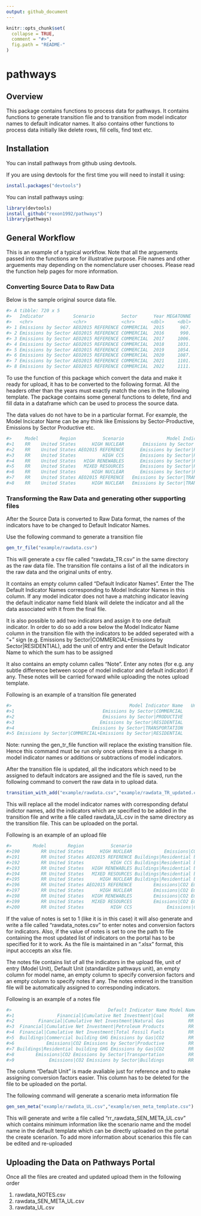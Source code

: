 ```yaml
---
output: github_document
---
```


<!-- README.md is generated from README.Rmd. Please edit that file -->

```r
knitr::opts_chunk$set(
  collapse = TRUE,
  comment = "#>",
  fig.path = "README-"
)
```

# pathways

## Overview

This package contains functions to process data for pathways. It contains functions to generate transition file and to transition from model indicator names to default indicator names. It also contains other functions to process data initially like delete rows, fill cells, find text etc.

## Installation

You can install pathways from github using devtools.

If you are using devtools for the first time you will need to install it using:

```r
install.packages("devtools")
```

You can install pathways using:

```r
library(devtools)
install_github("rexon1992/pathways")
library(pathways)
```

## General Workflow

This is an example of a typical workflow. Note that all the arguements passed into the functions are for illustrative purpose. File names and other arguements may depending on the nomenclature user chooses. Please read the function help pages for more information.

### Converting Source Data to Raw Data

Below is the sample original source data file.
```r
#> A tibble: 720 x 5
#>   Indicator           Scenario          Sector      Year MEGATONNE
#>   <chr>               <chr>             <chr>      <dbl>     <dbl>
#> 1 Emissions by Sector AEO2015 REFERENCE COMMERCIAL  2015      967.
#> 2 Emissions by Sector AEO2015 REFERENCE COMMERCIAL  2016      990.
#> 3 Emissions by Sector AEO2015 REFERENCE COMMERCIAL  2017     1006.
#> 4 Emissions by Sector AEO2015 REFERENCE COMMERCIAL  2018     1031.
#> 5 Emissions by Sector AEO2015 REFERENCE COMMERCIAL  2019     1054.
#> 6 Emissions by Sector AEO2015 REFERENCE COMMERCIAL  2020     1087.
#> 7 Emissions by Sector AEO2015 REFERENCE COMMERCIAL  2021     1101.
#> 8 Emissions by Sector AEO2015 REFERENCE COMMERCIAL  2022     1111.
```

To use the function of this package which convert the data and make it ready for upload, it has to be converted to the following format. All the headers other than the years must exactly match the ones in the following template. The package contains some general functions to delete, find and fill data in a dataframe which can be used to process the source data.

The data values do not have to be in a particular format. For example, the Model Incicator Name can be any think like Emissions by Sector-Productive, Emissions by Sector Productive etc.
```r
#>     Model        Region          Scenario                Model Indicator Name     Unit of Entry   2016       2017       2018      2019       2020       2021
#>1    RR    United States      HIGH NUCLEAR       Emissions by Sector|PRODUCTIVE      MEGATONNE     1309.0257  1281.5625  1276.361  1277.6667  1278.4909  1159.8612
#>2    RR    United States AEO2015 REFERENCE      Emissions by Sector|RESIDENTIAL      MEGATONNE     971.6919   967.3204   971.834   977.2520   990.4161   992.1451
#>3    RR    United States          HIGH CCS      Emissions by Sector|RESIDENTIAL      MEGATONNE     1048.2860  1038.1109  1037.936  1046.8821  1056.1125  953.2898
#>4    RR    United States   HIGH RENEWABLES      Emissions by Sector|RESIDENTIAL      MEGATONNE     1058.8847  1034.0865  1037.559  1039.1316  1024.0665  907.8701
#>5    RR    United States   MIXED RESOURCES      Emissions by Sector|RESIDENTIAL      MEGATONNE     1047.3803  1025.2312  1018.146  1011.5801  1008.3327  891.0735
#>6    RR    United States      HIGH NUCLEAR      Emissions by Sector|RESIDENTIAL      MEGATONNE     1061.0213  1024.0253  1008.834  999.8088   987.9709   853.9611
#>7    RR    United States AEO2015 REFERENCE   Emissions by Sector|TRANSPORTATION      MEGATONNE     1929.4430  1920.1862  1921.254  1917.1024  1911.1245  1901.2237
#>8    RR    United States      HIGH NUCLEAR   Emissions by Sector|TRANSPORTATION      MEGATONNE     1930.8548  1920.5908  1919.715  1914.0895  1905.8524  1861.8619

```

### Transforming the Raw Data and generating other supporting files

After the Source Data is converted to Raw Data format, the names of the indicators have to be changed to Default Indicator Names.

Use the following command to generate a transition file

```r
gen_tr_file("example/rawdata.csv")
```

This will generate a csv file called "rawdata_TR.csv" in the same directory as the raw data file. The transition file contains a list of all the indicators in the raw data and the original units of entry. 

It contains an empty column called "Default Indicator Names". Enter the The Default Indicator Names corresponding to Model Indicator Names in this column. If any model indicator does not have a matching indicator leaving the default indicator name field blank will delete the indicator and all the data associated with it from the final file. 

It is also possible to add two indicators and assign it to one default indicator. In order to do so add a row below the Model Indicator Name column in the transition file with the indicators to be added seperated with a  "+" sign (e.g. Emissions by Sector|COMMERCIAL+Emissions by Sector|RESIDENTIAL), add the unit of entry and enter the Default Indicator Name to which the sum has to be assigned

It also contains an empty column calles "Note". Enter any notes (for e.g. any subtle difference between scope of model indicator and default indicator) if any. These notes will be carried forward while uploading the notes upload template.

Following is an example of a transition file generated

```r
#>                                            Model Indicator Name   Unit of Entry   Default Indicator Name   Note
#>1                                 Emissions by Sector|COMMERCIAL     MEGATONNE                            
#>2                                 Emissions by Sector|PRODUCTIVE     MEGATONNE                            
#>3                                Emissions by Sector|RESIDENTIAL     MEGATONNE                            
#>4                             Emissions by Sector|TRANSPORTATION     MEGATONNE                            
#>5 Emissions by Sector|COMMERCIAL+Emissions by Sector|RESIDENTIAL     MEGATONNE                            
```

Note: running the gen_tr_file function will replace the existing transition file. Hence this command must be run only once unless there is a change in model indicator names or additions or subtractions of model indicators.

After the transition file is updated, all the indicators which need to be assigned to default indcators are assigned and the file is saved, run the following command to convert the raw data in to upload data.

```r
transition_with_add("example/rawdata.csv","example/rawdata_TR_updated.csv",notes = 1, "example/ind_list_production.xlsx")
```

This will replace all the model indicator names with corresponding defatul indictor names, add the indicators which are specified to be added in the transition file and write a file called rawdata_UL.csv in the same directory as the transition file. This can be uploaded on the portal.

Following is an example of an upload file

```r
#>        Model        Region          Scenario                                  Default Indicator Name Unit of Entry       2016       2017      2018       2019
#>190        RR United States      HIGH NUCLEAR            Emissions|CO2 Emissions by Sector|Productive     MEGATONNE  1309.0257  1281.5625  1276.361  1277.6667
#>191        RR United States AEO2015 REFERENCE Buildings|Residential building GHG Emissions by Gas|CO2     MEGATONNE   971.6919   967.3204   971.834   977.2520
#>192        RR United States          HIGH CCS Buildings|Residential building GHG Emissions by Gas|CO2     MEGATONNE  1048.2860  1038.1109  1037.936  1046.8821
#>193        RR United States   HIGH RENEWABLES Buildings|Residential building GHG Emissions by Gas|CO2     MEGATONNE  1058.8847  1034.0865  1037.559  1039.1316
#>194        RR United States   MIXED RESOURCES Buildings|Residential building GHG Emissions by Gas|CO2     MEGATONNE  1047.3803  1025.2312  1018.146  1011.5801
#>195        RR United States      HIGH NUCLEAR Buildings|Residential building GHG Emissions by Gas|CO2     MEGATONNE  1061.0213  1024.0253  1008.834   999.8088
#>196        RR United States AEO2015 REFERENCE        Emissions|CO2 Emissions by Sector|Transportation     MEGATONNE  1929.4430  1920.1862  1921.254  1917.1024
#>197        RR United States      HIGH NUCLEAR        Emissions|CO2 Emissions by Sector|Transportation     MEGATONNE  1930.8548  1920.5908  1919.715  1914.0895
#>198        RR United States   HIGH RENEWABLES        Emissions|CO2 Emissions by Sector|Transportation     MEGATONNE  1931.5498  1920.2347  1919.035  1912.5660
#>199        RR United States   MIXED RESOURCES        Emissions|CO2 Emissions by Sector|Transportation     MEGATONNE  1931.4653  1920.5047  1919.395  1913.1916
#>200        RR United States          HIGH CCS             Emissions|CO2 Emissions by Sector|Buildings     MEGATONNE 2 068.5684  2051.7622  2055.253  2078.1373
```

If the value of notes is set to 1 (like it is in this case) it will also generate and write a file called "rawdata_notes.csv" to enter notes and conversion factors for indicators. Also, if the value of notes is set to one the path to file containing the most updated list of indicators on the portal has to be specified for it to work. As the file is maintained in an ".xlsx" format, this input acccepts an xlsx file.

The notes file contains list of all the indicators in the upload file, unit of entry (Model Unit), Default Unit (standardize pathways unit), an empty column for model name, an empty column to specify conversion factors and an empty column to specify notes if any. The notes entered in the transition file will be automatically assigned to corresponding indicators.

Following is an example of a notes file

```r
#>                                    Default Indicator Name Model Name          Unit of Entry       Default Unit  Conversion Factor                                    Note
#>1                Financial|Cumulative Net Investment|Coal         RR Running Sum of 2014 $T billion US$2016/yr                                                               
#>2         Financial|Cumulative Net Investment|Natural Gas         RR Running Sum of 2014 $T billion US$2016/yr                                                               
#>3  Financial|Cumulative Net Investment|Petroleum Products         RR Running Sum of 2014 $T billion US$2016/yr                                                               
#>4  Financial|Cumulative Net Investment|Total Fossil Fuels         RR Running Sum of 2014 $T billion US$2016/yr                                                               
#>5  Buildings|Commercial building GHG Emissions by Gas|CO2         RR              MEGATONNE         Mt CO2e/yr                                                               
#>6            Emissions|CO2 Emissions by Sector|Productive         RR              MEGATONNE              Mt/yr                                                               
#>7 Buildings|Residential building GHG Emissions by Gas|CO2         RR              MEGATONNE              Mt/yr                                                               
#>8        Emissions|CO2 Emissions by Sector|Transportation         RR              MEGATONNE              Mt/yr                                                               
#>9             Emissions|CO2 Emissions by Sector|Buildings         RR              MEGATONNE              Mt/yr                          Sum of  residential and commercial emissions
```

The column "Default Unit" is made avaliable just for reference and to make assigning conversion factors easier. This column has to be deleted for the file to be uploaded on the portal.


The following command will generate a scenario meta information file

```r
gen_sen_meta("example/rawdata_UL.csv","example/sen_meta_template.csv")
```

This will generate and write a file called "rr_rawdata_SEN_META_UL.csv" which contains minimum information like the scenario name and the model name in the default template which can be directly uploaded on the portal the create scenarion. To add more information about scenarios this file can be edited and re-uploaded

## Uploading the Data on Pathways Portal

Once all the files are created and updated upload them in the following order

1. rawdata_NOTES.csv
2. rawdata_SEN_META_UL.csv
3. rawdata_UL.csv
